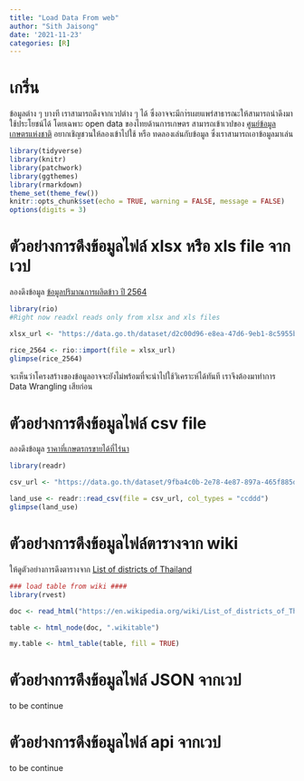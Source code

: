 ```yaml
---
title: "Load Data From web"
author: "Sith Jaisong"
date: '2021-11-23'
categories: [R]
---
```


# เกริ่น

ข้อมูลต่าง ๆ บางที เราสามารถดึงจากเวปต่าง ๆ ได้ ซึ่งอาจจะมีกา่รเผยแพร่สาธารณะให้สามารถนำดึงมาใช้ประโยชน์ได้ โดยเฉพาะ open data ของไทยด้านการเกษตร สามารถเข้าเวปของ [ศูนย์ข้อมูลเกษตรแห่งชาติ](https://www.nabc.go.th/) อยากเชิญชวนให้ลองเข้าไปใช้ หรือ ทดลองเล่นกับข้อมูล ซึ่งเราสามารถเอาข้อมูลมาเล่น

```r
library(tidyverse)
library(knitr)
library(patchwork)
library(ggthemes)
library(rmarkdown)
theme_set(theme_few())
knitr::opts_chunk$set(echo = TRUE, warning = FALSE, message = FALSE)
options(digits = 3)
```

# ตัวอย่างการดึงข้อมูลไฟล์ xlsx หรือ xls file จากเวป

ลองดึงข้อมูล [ข้อมูลปริมาณการผลิตข้าว ปี 2564](http://dataset.nabc.go.th/dataset/oae11_04)

```r
library(rio)
#Right now readxl reads only from xlsx and xls files

xlsx_url <- "https://data.go.th/dataset/d2c00d96-e8ea-47d6-9eb1-8c5955b2f836/resource/8bd9f92d-3554-4814-9b56-15c244dbf947/download/technical.xlsx"

rice_2564 <- rio::import(file = xlsx_url)
glimpse(rice_2564)
```

จะเห็นว่าโครงสร้างของข้อมูลอาจจะยังไม่พร้อมที่จะนำไปใช้วิเคราะห์ได้ทันที เราจึงต้องมาทำการ Data Wrangling เสียก่อน

# ตัวอย่างการดึงข้อมูลไฟล์ csv file

ลองดึงข้อมูล [ราคาที่เกษตรกรขายได้ที่ไร่นา](http://dataset.nabc.go.th/dataset/oae0010/resource/9599c763-8188-4d1d-a736-31c8dd4962d7)

```r
library(readr)

csv_url <- "https://data.go.th/dataset/9fba4c0b-2e78-4e87-897a-465f885d7e79/resource/7ea1669e-fb57-4b3f-aca1-0643ba9bb3f3/download/4cdzc1561119917.csv"

land_use <- readr::read_csv(file = csv_url, col_types = "ccddd")
glimpse(land_use)
```

# ตัวอย่างการดึงข้อมูลไฟล์ตารางจาก wiki

ให้ดูตัวอย่างการดึงตารางจาก [List of districts of Thailand](https://en.wikipedia.org/wiki/List_of_districts_of_Thailand)

```r
### load table from wiki ####
library(rvest)

doc <- read_html("https://en.wikipedia.org/wiki/List_of_districts_of_Thailand")

table <- html_node(doc, ".wikitable")

my.table <- html_table(table, fill = TRUE)
```

# ตัวอย่างการดึงข้อมูลไฟล์ JSON จากเวป

to be continue

# ตัวอย่างการดึงข้อมูลไฟล์ api จากเวป

to be continue
